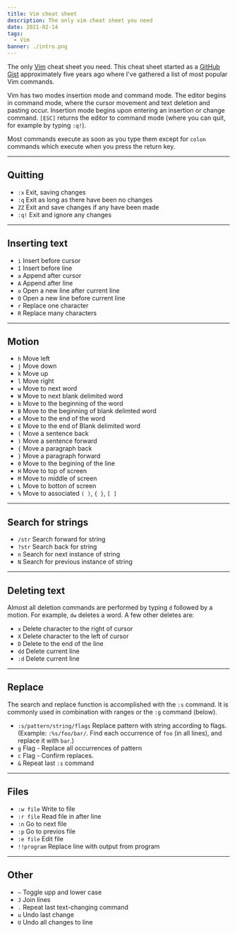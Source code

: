 ```yaml
---
title: Vim cheat sheet
description: The only vim cheat sheet you need
date: 2021-02-14
tags:
  - Vim
banner: ./intro.png
---
```


The only [Vim](https://www.vim.org/) cheat sheet you need. This cheat sheet started as a [GitHub Gist](https://gist.github.com/ummahusla/98b381e0355e43973085) approximately five years ago where I've gathered a list of most popular Vim commands.

Vim has two modes insertion mode and command mode. The editor begins in command mode, where the cursor movement and text deletion and pasting occur. Insertion mode begins upon entering an insertion or change command. `[ESC]` returns the editor to command mode (where you can quit, for example by typing `:q!`).

Most commands execute as soon as you type them except for `colon` commands which execute when you press the return key.

---

## Quitting

- `:x` Exit, saving changes
- `:q` Exit as long as there have been no changes
- `ZZ` Exit and save changes if any have been made
- `:q!` Exit and ignore any changes

---

## Inserting text

- `i` Insert before cursor
- `I` Insert before line
- `a` Append after cursor
- `A` Append after line
- `o` Open a new line after current line
- `O` Open a new line before current line
- `r` Replace one character
- `R` Replace many characters

---

## Motion

- `h` Move left
- `j` Move down
- `k` Move up
- `l` Move right
- `w` Move to next word
- `W` Move to next blank delimited word
- `b` Move to the beginning of the word
- `B` Move to the beginning of blank delimted word
- `e` Move to the end of the word
- `E` Move to the end of Blank delimited word
- `(` Move a sentence back
- `)` Move a sentence forward
- `{` Move a paragraph back
- `}` Move a paragraph forward
- `0` Move to the begining of the line
- `H` Move to top of screen
- `M` Move to middle of screen
- `L` Move to botton of screen
- `%` Move to associated `( )`, `{ }`, `[ ]`

---

## Search for strings

- `/str` Search forward for string
- `?str` Search back for string
- `n` Search for next instance of string
- `N` Search for previous instance of string

---

## Deleting text

Almost all deletion commands are performed by typing `d` followed by a motion. For example, `dw` deletes a word. A few other deletes are:

- `x` Delete character to the right of cursor
- `X` Delete character to the left of cursor
- `D` Delete to the end of the line
- `dd` Delete current line
- `:d` Delete current line

---

## Replace

The search and replace function is accomplished with the `:s` command. It is commonly used in combination with ranges or the `:g` command (below).

- `:s/pattern/string/flags` Replace pattern with string according to flags. (Example: `:%s/foo/bar/`. Find each occurrence of `foo` (in all lines), and replace it with `bar`.)
- `g` Flag - Replace all occurrences of pattern
- `c` Flag - Confirm replaces.
- `&` Repeat last `:s` command

---

## Files

- `:w file` Write to file
- `:r file` Read file in after line
- `:n` Go to next file
- `:p` Go to previos file
- `:e file` Edit file
- `!!program` Replace line with output from program

---

## Other

- `~` Toggle upp and lower case
- `J` Join lines
- `.` Repeat last text-changing command
- `u` Undo last change
- `U` Undo all changes to line
